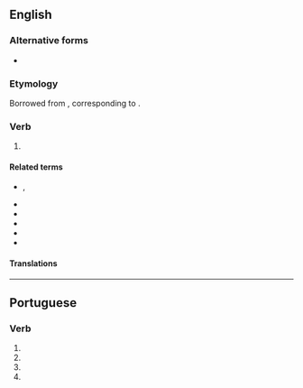 {{also|civilise}}
==English==
{{wikipedia}}

===Alternative forms===
* {{l|en|civilise}} {{qualifier|chiefly British}}

===Etymology===
Borrowed from {{bor|en|fr|civiliser}}, corresponding to {{suffix|en|civil|ize}}.

===Verb===
{{en-verb}}

# {{alternative spelling of|en|civilise}}

====Related terms====
* {{l|en|civilisation}}, {{l|en|civilization}}
* {{l|en|civil}}
* {{l|en|city}}
* {{l|en|civitas}}
* {{l|en|civilian}}
* {{l|en|citizen}}

====Translations====
{{trans-see|civilise}}

----

==Portuguese==

===Verb===
{{head|pt|verb form}}

# {{inflection of|pt|civilizar||1|s|pres|subj}}
# {{inflection of|pt|civilizar||3|s|pres|subj}}
# {{inflection of|pt|civilizar||1|s|impr}}
# {{inflection of|pt|civilizar||3|s|impr}}